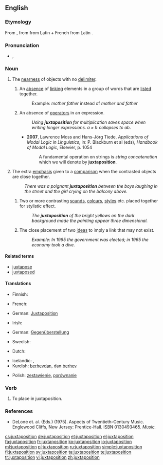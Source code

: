 ==English==
{{wikipedia|dab=Juxtaposition}}

===Etymology===
From {{etyl|fr}} {{term|juxtaposition|lang=fr}}, from {{etyl|la}} {{term|iuxta|iuxtā|near|lang=la}} from Latin {{term|iungo|iungō|to join|lang=la}} + French {{term|position||position|lang=fr}} from Latin {{term|pono|pōnō|to place|lang=la}}.

===Pronunciation===
* {{a|UK|US}} {{IPA|/ˌdʒʌk.stə.pəˈzɪʃ.ən/}}, {{X-SAMPA|/%dZVk.st@.p@"zIS.@n/}}

===Noun===
{{en-noun}}
# The [[nearness]] of objects with no [[delimiter]].
## {{grammar}} An [[absence]] of [[link]]ing elements in a group of words that are [[list]]ed together.
##: Example: ''mother father'' instead of ''mother and father'' 
## {{mathematics}} An absence of [[operator]]s in an expression.
##: ''Using '''juxtaposition''' for multiplication saves space when writing longer expressions. <math>a \times b \!</math> collapses to <math>ab\!</math>.'' 
##* '''2007''', Lawrence Moss and Hans-Jörg Tiede, ''Applications of Modal Logic in Linguistics'', in: P. Blackburn et al (eds), ''Handbook of Modal Logic'', Elsevier, p. 1054
##*: A fundamental operation on strings is ''string concatenation'' which we will denote by '''juxtaposition'''.
# The extra [[emphasis]] given to a [[comparison]] when the contrasted objects are close together.
#: ''There was a poignant '''juxtaposition''' between the boys laughing in the street and the girl crying on the balcony above.''
## {{context|arts}} Two or more contrasting [[sound]]s, [[colour]]s, [[style]]s etc. placed together for stylistic effect.
##: ''The '''juxtaposition''' of the bright yellows on the dark background made the painting appear three dimensional.''
## {{rhetoric}} The close placement of two [[idea]]s to imply a link that may not exist.
##: ''Example: In 1965 the government was elected; in 1965 the economy took a dive.''

====Related terms====
* [[juxtapose]]
* [[juxtaposed]]

====Translations====
{{trans-top|The nearness of objects with no delimiter.}}
* Finnish: {{t-|fi|vierekkäin asettelu}}
{{trans-mid}}
* French: {{t|fr|juxtaposition|f}}
{{trans-bottom}}

{{trans-top|grammar: absence of linking elements in a group of words that are listed together}}
{{trans-mid}}
{{trans-bottom}}

{{trans-top|mathematics: absence of operators}}
* German: [[Juxtaposition]] {{f}}
{{trans-mid}}
* Irish: {{t-|ga|neas-suíomh|m}}
{{trans-bottom}}

{{trans-top|extra emphasis given to a comparison}}
* German: [[Gegenüberstellung]] {{f}}
{{trans-mid}}
* Swedish: {{t-|sv|sida vid sida}}
{{trans-bottom}}

{{trans-top|arts: contrasting sounds or colours}}
* Dutch: {{t-|nl|juxtapositie}}
{{trans-mid}}
{{trans-bottom}}

{{trans-top|rhetoric: placement of ideas}}
{{trans-mid}}
{{trans-bottom}}

{{checktrans-top}}
* Icelandic: {{t-|is|hliðsetning|f}}, {{t-|is|hliðstaða|f}}
* Kurdish: [[berhev|berhevdan]], dan [[berhev]]
{{trans-mid}}
* Polish: [[zestawienie]], [[porównanie]]
{{trans-bottom}}

===Verb===
{{en-verb}}

# To place in juxtaposition.

===References===
* DeLone et. al. (Eds.) (1975). Aspects of Twentieth-Century Music. Englewood Cliffs, New Jersey: Prentice-Hall. ISBN 0130493465.  ''Music.''

[[cs:juxtaposition]]
[[de:juxtaposition]]
[[et:juxtaposition]]
[[el:juxtaposition]]
[[fa:juxtaposition]]
[[fr:juxtaposition]]
[[ko:juxtaposition]]
[[io:juxtaposition]]
[[ml:juxtaposition]]
[[pl:juxtaposition]]
[[ru:juxtaposition]]
[[simple:juxtaposition]]
[[fi:juxtaposition]]
[[sv:juxtaposition]]
[[ta:juxtaposition]]
[[te:juxtaposition]]
[[tr:juxtaposition]]
[[vi:juxtaposition]]
[[zh:juxtaposition]]